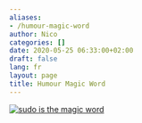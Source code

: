 ```yaml
---
aliases:
- /humour-magic-word
author: Nico
categories: []
date: 2020-05-25 06:33:00+02:00
draft: false
lang: fr
layout: page
title: Humour Magic Word
---
```


[![sudo is the magic word][img_1]][img_1]

[img_1]: ./images/magic-word.jpg

<script src="/js/prev_next_links.js"></script>
<script src="/js/prev_next_buttons.js"></script>

    